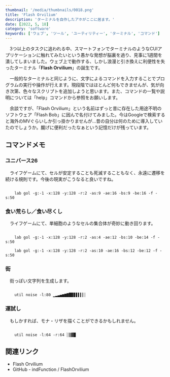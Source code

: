 ```yaml
---
thumbnail: '/media/thumbnails/0018.png'
title: 'Flash Orvilium'
description: 'ターミナルを自作したアホがここに居ます。'
date: [2022, 5, 18]
category: 'software'
keywords: ['ウェブ', 'ツール', 'ユーティリティー', 'ターミナル', 'コマンド']
---
```


　3つ以上のタスクに追われる中、スマートフォンでターミナルのようなCUIアプリケーションに触れてみたいという愚かな発想が脳裏を過り、見事に1週間を潰してしまいました。ウェブ上で動作する、しかし浪漫と引き換えに利便性を失ったターミナル「**Flash Orvilium**」の誕生です。

<ImageLink href='https://flashorvilium.indfunction.work/' src='https://raw.githubusercontent.com/indFunction/FlashOrvilium/main/media/hero/hero_black_fhd.png' />

　一般的なターミナルと同じように、文字によるコマンドを入力することでプログラムの実行や操作が行えます。現段階ではほとんど何もできませんが、気が向き次第、色々なスクリプトを追加しようと思います。また、コマンドの一覧や説明については「help」コマンドから参照をお願いします。

　余談ですが、「Flash Orvilium」という名前はずっと昔に存在した用途不明のソフトウェア「Flash Bob」に因んで名付けてみました。今はGoogleで検索すると海外のMVぐらいしか引っ掛かりませんが…昔の自分は何のために導入していたのでしょうか。朧げに便利だったなぁという記憶だけが残っています。

## コマンドメモ

### ユニバース26

　ライフゲームにて、セルが安定することも死滅することもなく、永遠に遷移を続ける規則です。今後の現実がこうなると良いですね。

<Code type='Flash Orvilium'>
    lab gol -g:-1 -x:128 -y:128 -r:2 -as:9 -ae:16 -bs:9 -be:16 -f -s:50
</Code>

### 食い荒らし／食い尽くし

　ライフゲームにて、単細胞のようなセルの集合体が奇妙に動き回ります。

<Code type='Flash Orvilium'>
    lab gol -g:-1 -x:128 -y:128 -r:2 -as:4 -ae:12 -bs:10 -be:14 -f -s:50
</Code>

<Code type='Flash Orvilium'>
    lab gol -g:-1 -x:128 -y:128 -r:2 -as:10 -ae:16 -bs:12 -be:12 -f -s:50
</Code>

### 街

　街っぽい文字列を生成します。

<Code type='Flash Orvilium'>
    util noise -l:80 ▁▂▃▄▅▆▇█▉▊▋▌▍▎▏
</Code>

### 運試し

　もしかすれば、モナ・リザを描くことができるかもしれません。

<Code type='Flash Orvilium'>
    util noise -l:64 -r:64 ░▒▓█
</Code>

## 関連リンク

- <Link href='https://flashorvilium.indfunction.work/'>Flash Orvilium</Link>
- <Link href='https://github.com/indFunction/FlashOrvilium'>GitHub - indFunction / FlashOrvilium</Link>
